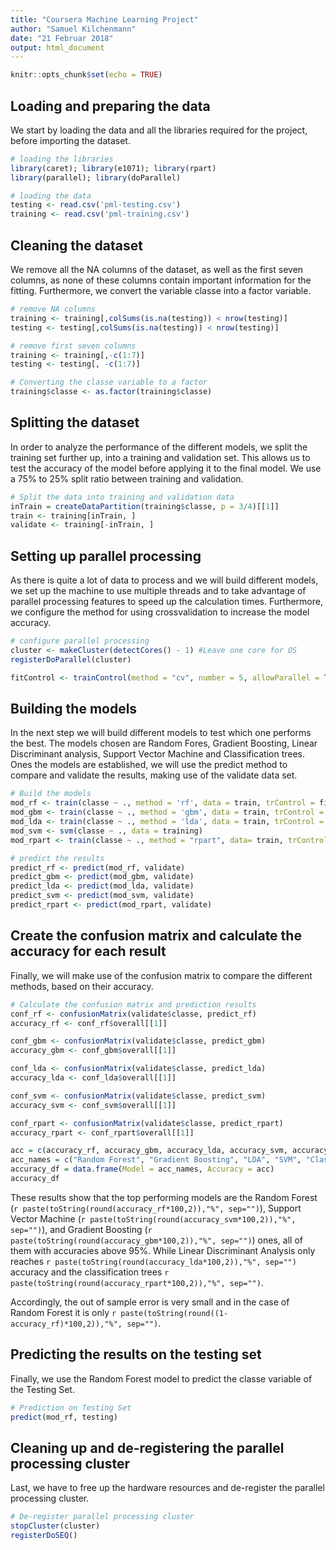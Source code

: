 ```yaml
---
title: "Coursera Machine Learning Project"
author: "Samuel Kilchenmann"
date: "21 Februar 2018"
output: html_document
---
```


```r
knitr::opts_chunk$set(echo = TRUE)
```

## Loading and preparing the data

We start by loading the data and all the libraries required for the project, before importing the dataset.


```r
# loading the libraries
library(caret); library(e1071); library(rpart)
library(parallel); library(doParallel)

# loading the data
testing <- read.csv('pml-testing.csv')
training <- read.csv('pml-training.csv')
```

## Cleaning the dataset

We remove all the NA columns of the dataset, as well as the first seven columns, as none of these columns contain important information for the
fitting. Furthermore, we convert the variable classe into a factor variable.

```r
# remove NA columns
training <- training[,colSums(is.na(testing)) < nrow(testing)]
testing <- testing[,colSums(is.na(testing)) < nrow(testing)]

# remove first seven columns
training <- training[,-c(1:7)]
testing <- testing[, -c(1:7)]

# Converting the classe variable to a factor
training$classe <- as.factor(training$classe)
```


## Splitting the dataset

In order to analyze the performance of the different models, we split the training set further up, into a training and validation set. This allows us to test the accuracy of the model before applying it to the final model. We use a 75% to 25% split ratio between training and validation.

```r
# Split the data into training and validation data
inTrain = createDataPartition(training$classe, p = 3/4)[[1]]
train <- training[inTrain, ]
validate <- training[-inTrain, ]
```

## Setting up parallel processing
As there is quite a lot of data to process and we will build different models, we set up the machine to use multiple threads and to take advantage of parallel processing features to speed up the calculation times. Furthermore, we configure the method for using crossvalidation to increase the model accuracy.

```r
# configure parallel processing
cluster <- makeCluster(detectCores() - 1) #Leave one core for OS
registerDoParallel(cluster)

fitControl <- trainControl(method = "cv", number = 5, allowParallel = TRUE)
```


## Building the models
In the next step we will build different models to test which one performs the best. The models chosen are Random Fores, Gradient Boosting, Linear Discriminant analysis, Support Vector Machine and Classification trees. Ones the models are established, we will use the predict method to compare and validate the results, making use of the validate data set.

```r
# Build the models
mod_rf <- train(classe ~ ., method = 'rf', data = train, trControl = fitControl)
mod_gbm <- train(classe ~ ., method = 'gbm', data = train, trControl = fitControl)
mod_lda <- train(classe ~ ., method = 'lda', data = train, trControl = fitControl)
mod_svm <- svm(classe ~ ., data = training)
mod_rpart <- train(classe ~ ., method = "rpart", data= train, trControl = fitControl)

# predict the results
predict_rf <- predict(mod_rf, validate)
predict_gbm <- predict(mod_gbm, validate)
predict_lda <- predict(mod_lda, validate)
predict_svm <- predict(mod_svm, validate)
predict_rpart <- predict(mod_rpart, validate)
```

## Create the confusion matrix and calculate the accuracy for each result
Finally, we will make use of the confusion matrix to compare the different methods, based on their accuracy.
```r
# Calculate the confusion matrix and prediction results
conf_rf <- confusionMatrix(validate$classe, predict_rf)
accuracy_rf <- conf_rf$overall[[1]]

conf_gbm <- confusionMatrix(validate$classe, predict_gbm)
accuracy_gbm <- conf_gbm$overall[[1]]

conf_lda <- confusionMatrix(validate$classe, predict_lda)
accuracy_lda <- conf_lda$overall[[1]]

conf_svm <- confusionMatrix(validate$classe, predict_svm)
accuracy_svm <- conf_svm$overall[[1]]

conf_rpart <- confusionMatrix(validate$classe, predict_rpart)
accuracy_rpart <- conf_rpart$overall[[1]]

acc = c(accuracy_rf, accuracy_gbm, accuracy_lda, accuracy_svm, accuracy_rpart)
acc_names = c("Random Forest", "Gradient Boosting", "LDA", "SVM", "Classification Trees")
accuracy_df = data.frame(Model = acc_names, Accuracy = acc)
accuracy_df
```

These results show that the top performing models are the Random Forest (`r paste(toString(round(accuracy_rf*100,2)),"%", sep="")`), 
Support Vector Machine (`r paste(toString(round(accuracy_svm*100,2)),"%", sep="")`),
and Gradient Boosting (`r paste(toString(round(accuracy_gbm*100,2)),"%", sep="")`)
ones, all of them with accuracies above 95%. While Linear Discriminant Analysis only reaches `r paste(toString(round(accuracy_lda*100,2)),"%", sep="")`
accuracy and the classification trees `r paste(toString(round(accuracy_rpart*100,2)),"%", sep="")`.

Accordingly, the out of sample error is very small and in the case of Random Forest it is only `r paste(toString(round((1-accuracy_rf)*100,2)),"%", sep="")`.

## Predicting the results on the testing set
Finally, we use the Random Forest model to predict the classe variable of the Testing Set.

```r
# Prediction on Testing Set
predict(mod_rf, testing)
```


## Cleaning up and de-registering the parallel processing cluster
Last, we have to free up the hardware resources and de-register the parallel processing cluster.
```r
# De-register parallel processing cluster
stopCluster(cluster)
registerDoSEQ()
```

